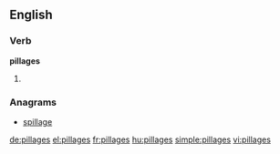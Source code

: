 ==English==

===Verb===
'''pillages'''

# {{third-person singular of|pillage}}

===Anagrams===
* [[spillage#English|spillage]]

[[de:pillages]]
[[el:pillages]]
[[fr:pillages]]
[[hu:pillages]]
[[simple:pillages]]
[[vi:pillages]]